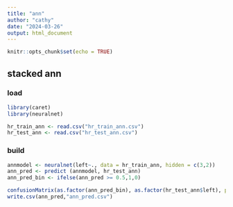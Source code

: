 ---
title: "ann"
author: "cathy"
date: "2024-03-26"
output: html_document
---

```{r setup, include=FALSE}
knitr::opts_chunk$set(echo = TRUE)
```

## stacked ann
### load
```{r}
library(caret)
library(neuralnet)

hr_train_ann <- read.csv("hr_train_ann.csv")
hr_test_ann <- read.csv("hr_test_ann.csv")


```
### build 

```{r}
annmodel <- neuralnet(left~., data = hr_train_ann, hidden = c(3,2))
ann_pred <- predict (annmodel, hr_test_ann)
ann_pred_bin <- ifelse(ann_pred >= 0.5,1,0)

confusionMatrix(as.factor(ann_pred_bin), as.factor(hr_test_ann$left), positive = "1")
write.csv(ann_pred,"ann_pred.csv")
```

